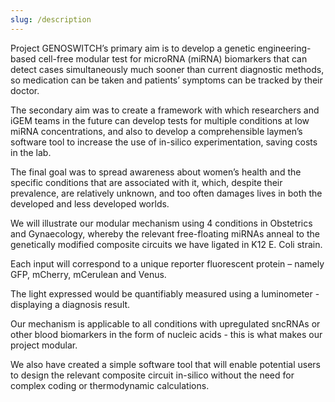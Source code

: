 ```yaml
---
slug: /description
---
```



Project GENOSWITCH’s primary aim is to develop a genetic engineering-based cell-free modular test for microRNA (miRNA) biomarkers that can detect cases simultaneously much sooner than current diagnostic methods, so medication can be taken and patients’ symptoms can be tracked by their doctor.

The secondary aim was to create a framework with which researchers and iGEM teams in the future can develop tests for multiple conditions at low miRNA concentrations, and also to develop a comprehensible laymen’s software tool to increase the use of in-silico experimentation, saving costs in the lab.

The final goal was to spread awareness about women’s health and the specific conditions that are associated with it, which, despite their prevalence, are relatively unknown, and too often damages lives in both the developed and less developed worlds.

<List>
	<Divider variant="inset" component="li" />
</List>

We will illustrate our modular mechanism using 4 conditions in Obstetrics and Gynaecology, whereby the relevant free-floating miRNAs anneal to the genetically modified composite circuits we have ligated in K12 E. Coli strain.

Each input will correspond to a unique reporter fluorescent protein – namely GFP, mCherry, mCerulean and Venus.

The light expressed would be quantifiably measured using a luminometer - displaying a diagnosis result.

Our mechanism is applicable to all conditions with upregulated sncRNAs or other blood biomarkers in the form of nucleic acids - this is what makes our project modular.

We also have created a simple software tool that will enable potential users to design the relevant composite circuit in-silico without the need for complex coding or thermodynamic calculations.
